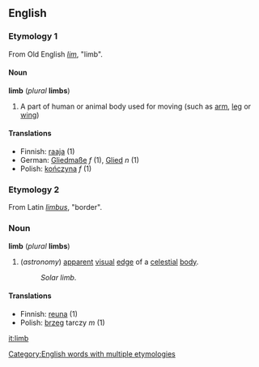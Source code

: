 ==English==

===Etymology 1===

From Old English ''[[lim]]'', "limb".

====Noun====
'''limb''' (''plural'' '''limbs''')

#A part of human or animal body used for moving (such as [[arm]], [[leg]] or [[wing]])

====Translations====
*Finnish: [[raaja]] (1)
*German: [[Gliedmaße]] ''f'' (1), [[Glied]] ''n'' (1)
*Polish: [[kończyna]] ''f'' (1)

===Etymology 2===
From Latin ''[[limbus]]'', "border".
===Noun===
'''limb''' (''plural'' '''limbs''')
#(''astronomy'') [[apparent]] [[visual]] [[edge]] of a [[celestial]] [[body]].
#:''Solar limb''.

====Translations====
*Finnish: [[reuna]] (1)
*Polish: [[brzeg]] tarczy ''m'' (1)

[[Category:English words with multiple etymologies]]
[[it:limb]]